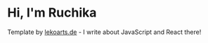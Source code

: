 # Hi, I'm Ruchika

Template by [lekoarts.de](https://www.lekoarts.de?utm_source=cara&utm_medium=Starter) - I write about JavaScript and React there!
